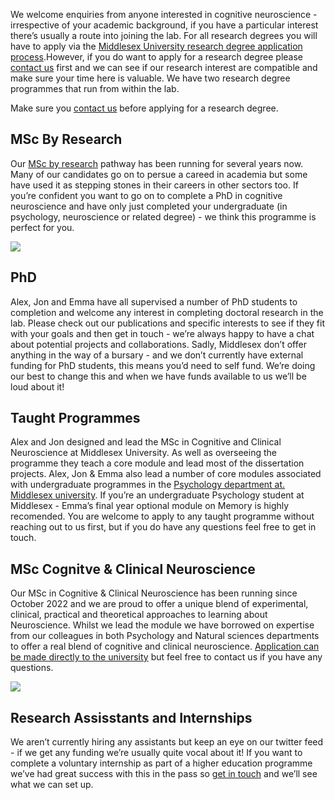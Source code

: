 We welcome enquiries from anyone interested in cognitive neuroscience - irrespective of your academic background, if you have a particular interest there's usually a route into joining the lab. For all research degrees you will have to apply via the [Middlesex University research degree application process](https://www.mdx.ac.uk/study-with-us/postgraduate/apply-for-research-degrees).However, if you do want to apply for a research degree please [contact us](ContactUs.qmd) first and we can see if our research interest are compatible and make sure your time here is valuable. We have two research degree programmes that run from within the lab.

::: {.callout-note appearance="minimal"}
Make sure you [contact us](ContactUs.qmd) before applying for a research degree.
:::

## MSc By Research

Our [MSc by research](https://www.mdx.ac.uk/courses/postgraduate/cognitive-neuroscience-research) pathway has been running for several years now. Many of our candidates go on to persue a careed in academia but some have used it as stepping stones in their careers in other sectors too. If you're confident you want to go on to complete a PhD in cognitive neuroscience and have only just completed your undergraduate (in psychology, neuroscience or related degree) - we think this programme is perfect for you.

[![](images/MScRes.png)](https://www.mdx.ac.uk/courses/postgraduate/cognitive-neuroscience-research)

## PhD

Alex, Jon and Emma have all supervised a number of PhD students to completion and welcome any interest in completing doctoral research in the lab. Please check out our publications and specific interests to see if they fit with your goals and then get in touch - we're always happy to have a chat about potential projects and collaborations. Sadly, Middlesex don't offer anything in the way of a bursary - and we don't currently have external funding for PhD students, this means you'd need to self fund. We're doing our best to change this and when we have funds available to us we'll be loud about it!

## Taught Programmes

Alex and Jon designed and lead the MSc in Cognitive and Clinical Neuroscience at Middlesex University. As well as overseeing the programme they teach a core module and lead most of the dissertation projects. Alex, Jon & Emma also lead a number of core modules associated with undergraduate programmes in the [Psychology department at. Middlesex university](https://www.mdx.ac.uk/courses/psychology). If you're an undergraduate Psychology student at Middlesex - Emma's final year optional module on Memory is highly recomended. You are welcome to apply to any taught programme without reaching out to us first, but if you do have any questions feel free to get in touch.

## MSc Cognitve & Clinical Neuroscience

Our MSc in Cognitive & Clinical Neuroscience has been running since October 2022 and we are proud to offer a unique blend of experimental, clinical, practical and theoretical approaches to learning about Neuroscience. Whilst we lead the module we have borrowed on expertise from our colleagues in both Psychology and Natural sciences departments to offer a real blend of cognitive and clinical neuroscience. [Application can be made directly to the university](https://www.mdx.ac.uk/study-with-us/postgraduate/apply-for-taught-courses) but feel free to contact us if you have any questions.

[![](images/MScCCN.png)](https://www.mdx.ac.uk/courses/postgraduate/cognitive-neuroscience-research)

## Research Assisstants and Internships

We aren't currently hiring any assistants but keep an eye on our twitter feed - if we get any funding we're usually quite vocal about it! If you want to complete a voluntary internship as part of a higher education programme we've had great success with this in the pass so [get in touch](ContactUs.qmd) and we'll see what we can set up.
